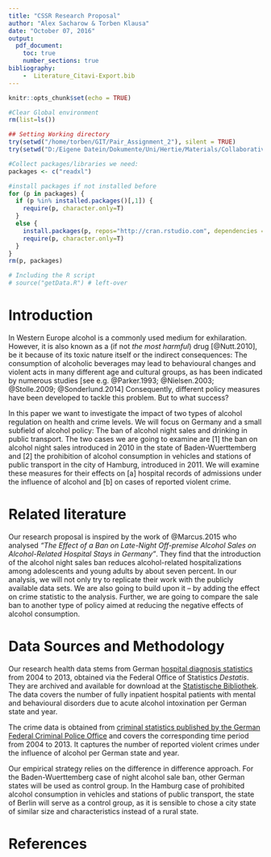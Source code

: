 ```yaml
---
title: "CSSR Research Proposal"
author: "Alex Sacharow & Torben Klausa"
date: "October 07, 2016"
output: 
  pdf_document:
    toc: true
    number_sections: true
bibliography:
    -  Literature_Citavi-Export.bib
---
```


```r
knitr::opts_chunk$set(echo = TRUE)

#Clear Global environment
rm(list=ls())

## Setting Working directory
try(setwd("/home/torben/GIT/Pair_Assignment_2"), silent = TRUE)
try(setwd("D:/Eigene Datein/Dokumente/Uni/Hertie/Materials/Collaborative Social Science Data Analysis/Pair_Assignment_2"), silent = TRUE)

#Collect packages/libraries we need:
packages <- c("readxl")

#install packages if not installed before
for (p in packages) {
  if (p %in% installed.packages()[,1]) {
    require(p, character.only=T)
  }
  else {
    install.packages(p, repos="http://cran.rstudio.com", dependencies = TRUE)
    require(p, character.only=T)
  }
}
rm(p, packages)

# Including the R script
# source("getData.R") # left-over
```

[//]: # (Required work:
1. We should clean up the readme files. Do we really need one per folder?
)



# Introduction

[//]: # (What, Why, How, Basic question, Basic answer)

In Western Europe alcohol is a commonly used medium for exhilaration. However, it is also known as a (if not *the most harmful*) drug [@Nutt.2010], be it because of its toxic nature itself or the indirect consequences: The consumption of alcoholic beverages may lead to behavioural changes and violent acts in many different age and cultural groups, as has been indicated by numerous studies [see e.g. @Parker.1993; @Nielsen.2003; @Stolle.2009; @Sonderlund.2014] Consequently, different policy measures have been developed to tackle this problem. But to what success?

In this paper we want to investigate the impact of two types of alcohol regulation on health and crime levels. We will focus on Germany and a small subfield of alcohol policy: The ban of alcohol night sales and drinking in public transport. The two cases we are going to examine are [1] the ban on alcohol night sales introduced in 2010 in the state of Baden-Wuerttemberg and [2] the prohibition of alcohol consumption in vehicles and stations of public transport in the city of Hamburg, introduced in 2011. We will examine these measures for their effects on [a] hospital records of admissions under the influence of alcohol and [b] on cases of reported violent crime.

# Related literature

Our research proposal is inspired by the work of @Marcus.2015 who analysed *"The Effect of a Ban on Late-Night Off-premise Alcohol Sales on Alcohol-Related Hospital Stays in Germany"*. They find that the introduction of the alcohol night sales ban reduces alcohol-related hospitalizations among adolescents and young adults by about seven percent. In our analysis, we will not only try to replicate their work with the publicly available data sets. We are also going to build upon it -- by adding the effect on crime statistic to the analysis. Further, we are going to compare the sale ban to another type of policy aimed at reducing the negative effects of alcohol consumption. 

# Data Sources and Methodology

Our research health data stems from German [hospital diagnosis statistics](https://www.destatis.de/DE/Publikationen/Thematisch/Gesundheit/Krankenhaeuser/DiagnosedatenKrankenhaus.html) from 2004 to 2013, obtained via the Federal Office of Statistics *Destatis*. They are archived and available for download at the [Statistische Bibliothek](https://www.destatis.de/GPStatistik/receive/DESerie_serie_00000950?list=all). The data covers the number of fully inpatient hospital patients with mental and behavioural disorders due to acute alcohol intoxination per German state and year. 

The crime data is obtained from [criminal statistics published by the German Federal Criminal Police Office](https://www.bka.de/DE/AktuelleInformationen/StatistikenLagebilder/PolizeilicheKriminalstatistik/pks_node.html;jsessionid=5DFB83E1B040E5C0CCF7F9DF99203DA1.live0612) and covers the corresponding time period from 2004 to 2013. It captures the number of reported violent crimes under the influence of alcohol per German state and year.

Our empirical strategy relies on the difference in difference approach. For the Baden-Wuerttemberg case of night alcohol sale ban, other German states will be used as control group. In the Hamburg case of prohibited alcohol consumption in vehicles and stations of public transport, the state of Berlin will serve as a control group, as it is sensible to chose a city state of similar size and characteristics instead of a rural state.

# References

[^KEY]: This is a footnote, referring to @Marcus.2015.
